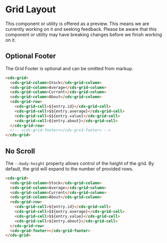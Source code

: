 
<Meta title="Data Grid (Preview)/Layout" />

# Grid Layout

<cds-alert-group status="warning" cds-layout="m-b:lg">
  <cds-alert>
    This component or utility is offered as a preview. This means we are currently working on it and seeking feedback.
    Please be aware that this component or utility may have breaking changes before we finish working on it.
  </cds-alert>
</cds-alert-group>

## Optional Footer

The Grid Footer is optional and can be omitted from markup.

```html
<cds-grid>
  <cds-grid-column>Stock</cds-grid-column>
  <cds-grid-column>Average</cds-grid-column>
  <cds-grid-column>Current</cds-grid-column>
  <cds-grid-column>About</cds-grid-column>
  <cds-grid-row>
    <cds-grid-cell>${entry.id}</cds-grid-cell>
    <cds-grid-cell>$${entry.average}</cds-grid-cell>
    <cds-grid-cell>$${entry.value}</cds-grid-cell>
    <cds-grid-cell>${entry.about}</cds-grid-cell>
  </cds-grid-row>
  <!-- <cds-grid-footer></cds-grid-footer> -->
</cds-grid>
```

<Story id="stories-grid--optional-footer" />

## No Scroll

The `--body-height` property allows control of the height of the grid. By default, the grid will expand to the number of provided rows.

```html
<cds-grid>
  <cds-grid-column>Stock</cds-grid-column>
  <cds-grid-column>Average</cds-grid-column>
  <cds-grid-column>Current</cds-grid-column>
  <cds-grid-column>About</cds-grid-column>
  <cds-grid-row>
    <cds-grid-cell>${entry.id}</cds-grid-cell>
    <cds-grid-cell>$${entry.average}</cds-grid-cell>
    <cds-grid-cell>$${entry.value}</cds-grid-cell>
    <cds-grid-cell>${entry.about}</cds-grid-cell>
  </cds-grid-row>
  <cds-grid-footer></cds-grid-footer>
</cds-grid>
```

<Story id="stories-grid--no-scroll" />
